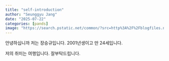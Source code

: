 ```yaml
---
title: "self-introduction"
author: "Seunggyu Jang"
date: "2025-07-22"
categories: [pands]
image: "https://search.pstatic.net/common/?src=http%3A%2F%2Fblogfiles.naver.net%2FMjAyMTAyMjJfMjgz%2FMDAxNjEzOTQ3NjY5MTQ2.BumFpmcfXeOjtI8W_-a0JYpaGyOVM_KnGAENbK29ra4g.gUkFFjz0R0bWHzEAXnUK5N1RrJ8nsYnk7rkGQ1PEXPIg.PNG.rlarudeh7778%2F%25C0%25DA%25B1%25E2%25BC%25D2%25B0%25B3%25BF%25B5%25BE%25EE%25B7%25CE.png&type=sc960_832"
---
```


안녕하십니까 
저는 장승규입니다.
2001년생이고 만 24세입니다.

저의 취미는 여행입니다. 잘부탁드립니다.



